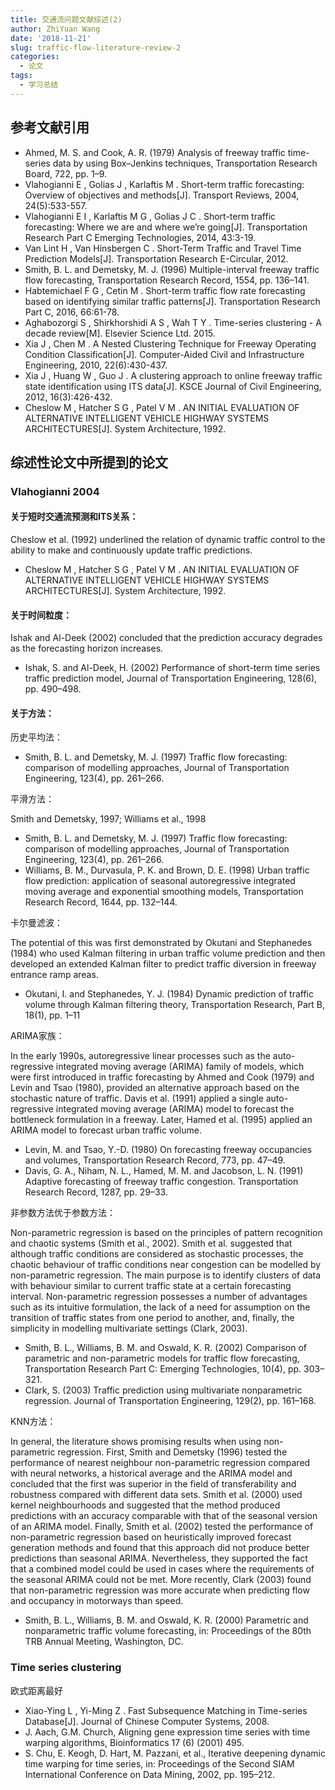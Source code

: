 ```yaml
---
title: 交通流问题文献综述(2)
author: ZhiYuan Wang
date: '2018-11-21'
slug: traffic-flow-literature-review-2
categories:
  - 论文
tags:
  - 学习总结
---
```


## 参考文献引用

- Ahmed, M. S. and Cook, A. R. (1979) Analysis of freeway traffic time-series data by using Box–Jenkins techniques, Transportation Research Board, 722, pp. 1–9.
- Vlahogianni E , Golias J , Karlaftis M . Short-term traffic forecasting: Overview of objectives and methods[J]. Transport Reviews, 2004, 24(5):533-557.
- Vlahogianni E I , Karlaftis M G , Golias J C . Short-term traffic forecasting: Where we are and where we’re going[J]. Transportation Research Part C Emerging Technologies, 2014, 43:3-19.
- Van Lint H , Van Hinsbergen C . Short-Term Traffic and Travel Time Prediction Models[J]. Transportation Research E-Circular, 2012.
- Smith, B. L. and Demetsky, M. J. (1996) Multiple-interval freeway traffic flow forecasting, Transportation Research Record, 1554, pp. 136–141.
- Habtemichael F G , Cetin M . Short-term traffic flow rate forecasting based on identifying similar traffic patterns[J]. Transportation Research Part C, 2016, 66:61-78.
- Aghabozorgi S , Shirkhorshidi A S , Wah T Y . Time-series clustering - A decade review[M]. Elsevier Science Ltd. 2015.
- Xia J , Chen M . A Nested Clustering Technique for Freeway Operating Condition Classification[J]. Computer-Aided Civil and Infrastructure Engineering, 2010, 22(6):430-437.
- Xia J , Huang W , Guo J . A clustering approach to online freeway traffic state identification using ITS data[J]. KSCE Journal of Civil Engineering, 2012, 16(3):426-432.
- Cheslow M , Hatcher S G , Patel V M . AN INITIAL EVALUATION OF ALTERNATIVE INTELLIGENT VEHICLE HIGHWAY SYSTEMS ARCHITECTURES[J]. System Architecture, 1992.

## 综述性论文中所提到的论文

### Vlahogianni 2004

#### 关于短时交通流预测和ITS关系：

Cheslow et al. (1992) underlined the relation of dynamic traffic control to the ability to make and continuously update
traffic predictions.

- Cheslow M , Hatcher S G , Patel V M . AN INITIAL EVALUATION OF ALTERNATIVE INTELLIGENT VEHICLE HIGHWAY SYSTEMS ARCHITECTURES[J]. System Architecture, 1992.

#### 关于时间粒度：

Ishak and Al-Deek (2002) concluded that the prediction accuracy degrades as the forecasting horizon increases.

- Ishak, S. and Al-Deek, H. (2002) Performance of short-term time series traffic prediction model, Journal
of Transportation Engineering, 128(6), pp. 490–498.

#### 关于方法：

历史平均法：

- Smith, B. L. and Demetsky, M. J. (1997) Traffic flow forecasting: comparison of modelling approaches, Journal of Transportation Engineering, 123(4), pp. 261–266.

平滑方法：

Smith and Demetsky, 1997; Williams et al., 1998

- Smith, B. L. and Demetsky, M. J. (1997) Traffic flow forecasting: comparison of modelling approaches, Journal of Transportation Engineering, 123(4), pp. 261–266.
- Williams, B. M., Durvasula, P. K. and Brown, D. E. (1998) Urban traffic flow prediction: application of seasonal autoregressive integrated moving average and exponential smoothing models, Transportation Research Record, 1644, pp. 132–144.

卡尔曼滤波：

The potential of this was first demonstrated by Okutani and Stephanedes (1984) who used Kalman filtering in urban traffic volume prediction and then developed an extended Kalman filter to predict traffic diversion in freeway entrance ramp areas.

- Okutani, I. and Stephanedes, Y. J. (1984) Dynamic prediction of traffic volume through Kalman filtering theory, Transportation Research, Part B, 18(1), pp. 1–11

ARIMA家族：

In the early 1990s, autoregressive linear processes such as the auto-regressive integrated moving average (ARIMA) family of models, which were first introduced in traffic forecasting by Ahmed and Cook (1979) and Levin and Tsao (1980), provided an alternative approach based on the stochastic nature of traffic. Davis et al. (1991) applied a single auto-regressive integrated moving average (ARIMA) model to forecast the bottleneck formulation in a freeway. Later, Hamed et al. (1995) applied an ARIMA model to forecast urban traffic volume.

- Levin, M. and Tsao, Y.-D. (1980) On forecasting freeway occupancies and volumes, Transportation Research Record, 773, pp. 47–49.
- Davis, G. A., Niham, N. L., Hamed, M. M. and Jacobson, L. N. (1991) Adaptive forecasting of freeway
traffic congestion. Transportation Research Record, 1287, pp. 29–33.

非参数方法优于参数方法：

Non-parametric regression is based on the principles of pattern recognition and chaotic systems (Smith et al., 2002). Smith et al. suggested that although traffic conditions are considered as stochastic processes, the chaotic behaviour of traffic conditions near congestion can be modelled by non-parametric regression. The main purpose is to identify clusters of data with behaviour similar to current traffic state at a certain forecasting interval. Non-parametric regression possesses a number of advantages such as its intuitive formulation, the lack of a need for assumption on the transition of traffic states from one period to another, and, finally, the simplicity in modelling multivariate settings (Clark, 2003).

- Smith, B. L., Williams, B. M. and Oswald, K. R. (2002) Comparison of parametric and non-parametric
models for traffic flow forecasting, Transportation Research Part C: Emerging Technologies, 10(4), pp. 303–321.
- Clark, S. (2003) Traffic prediction using multivariate nonparametric regression. Journal of Transportation Engineering, 129(2), pp. 161–168.

KNN方法：

In general, the literature shows promising results when using non-parametric regression. First, Smith and Demetsky (1996) tested the performance of nearest neighbour non-parametric regression compared with neural networks, a historical average and the ARIMA model and concluded that the first was superior in the field of transferability and robustness compared with different data sets. Smith et al. (2000) used kernel neighbourhoods and suggested that the method produced predictions with an accuracy comparable with that of the seasonal version of an ARIMA model. Finally, Smith et al. (2002) tested the performance of non-parametric regression based on heuristically improved forecast generation methods and found that this approach did not produce better predictions than seasonal ARIMA. Nevertheless, they supported the fact that a combined model could be used in cases where the requirements of the seasonal ARIMA could not be met. More recently, Clark (2003) found that non-parametric regression was more accurate when predicting flow and occupancy in motorways than speed.

- Smith, B. L., Williams, B. M. and Oswald, K. R. (2000) Parametric and nonparametric traffic volume
forecasting, in: Proceedings of the 80th TRB Annual Meeting, Washington, DC.

### Time series clustering

欧式距离最好

- Xiao-Ying L , Yi-Ming Z . Fast Subsequence Matching in Time-series Database[J]. Journal of Chinese Computer Systems, 2008.
- J. Aach, G.M. Church, Aligning gene expression time series with time warping algorithms, Bioinformatics 17 (6) (2001) 495.
- S. Chu, E. Keogh, D. Hart, M. Pazzani, et al., Iterative deepening dynamic time warping for time series, in: Proceedings of the Second SIAM International Conference on Data Mining, 2002, pp. 195–212.